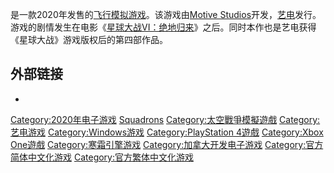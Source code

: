 {{Multiple issues|
{{Unreferenced|time=2020-07-24T06:56:59+00:00}}
{{Expand language|1=en|time=2020-07-24T06:58:59+00:00}}
}}
{{noteTA
|G1=Game
|G2=Movie
|G3=星球大戰
|1=zh-cn:战机中队; zh-hk:中隊爭雄; zh-tw:中隊爭雄;
|2=zh-cn:捷德·雷蒙德; zh-hk:潔德·雷蒙; zh-tw:捷德·雷蒙德;
}}
{{Infobox video game
| title = 星球大战：战机中队
| english = Star Wars: Squadrons
| image = <!-- 檔案不存在 Star Wars Squadrons.jpg ，可從英文維基百科取得 -->
| developer = [[Motive_Studios|Motive Studios]]
| publisher = [[艺电|艺电]]
| series = 《[[星球大战|星球大战]]》
| engine = [[寒霜引擎|寒霜引擎]]
| platforms = [[Microsoft_Windows|Microsoft Windows]]<br/>[[PlayStation_4|PlayStation 4]]<br/>[[Xbox_One|Xbox One]]
| released = 2020年10月2日
| genre = [[飞行模拟游戏|飞行模拟]]
| modes = [[单人电子游戏|单人]]、[[多人电子游戏|多人]]
| director = 伊恩·S·弗雷泽
| producer = 
| designer = 
| programmer = 
| artist = 
| writer = 
| composer = 
}}

{{vgname|星際大戰：战机中隊|en=Star Wars: Squadrons|cn=星球大战：战机中队|tw=星際大戰：中隊爭雄|hk=星球大戰：中隊爭雄}}是一款2020年发售的[[飞行模拟游戏|飞行模拟游戏]]。该游戏由[[Motive_Studios|Motive Studios]]开发，[[艺电|艺电]]发行。游戏的剧情发生在电影《[[星球大战VI：绝地归来|星球大战VI：绝地归来]]》之后。同时本作也是艺电获得《星球大战》游戏版权后的第四部作品。

== 外部链接 ==
* {{Official|https://www.ea.com/games/starwars/squadrons}}

{{星際大戰遊戲}}

{{DEFAULTSORT:Star Wars, Squadrons}}
[[Category:2020年电子游戏|Category:2020年电子游戏]]
[[Category:星球大戰系列電子遊戲|Squadrons]]
[[Category:太空戰爭模擬遊戲|Category:太空戰爭模擬遊戲]]
[[Category:艺电游戏|Category:艺电游戏]]
[[Category:Windows游戏|Category:Windows游戏]]
[[Category:PlayStation_4遊戲|Category:PlayStation 4遊戲]]
[[Category:Xbox_One遊戲|Category:Xbox One遊戲]]
[[Category:寒霜引擎游戏|Category:寒霜引擎游戏]]
[[Category:加拿大开发电子游戏|Category:加拿大开发电子游戏]]
[[Category:官方简体中文化游戏|Category:官方简体中文化游戏]] 
[[Category:官方繁体中文化游戏|Category:官方繁体中文化游戏]]
{{Flightsim-videogame-stub}}
{{ElectronicArts-stub}}